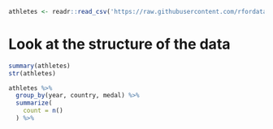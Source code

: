 
```r
athletes <- readr::read_csv('https://raw.githubusercontent.com/rfordatascience/tidytuesday/master/data/2021/2021-08-03/athletes.csv')

```

# Look at the structure of the data

```r
summary(athletes)
str(athletes)

athletes %>% 
  group_by(year, country, medal) %>% 
  summarize(
    count = n()
  ) %>% 
  
```

